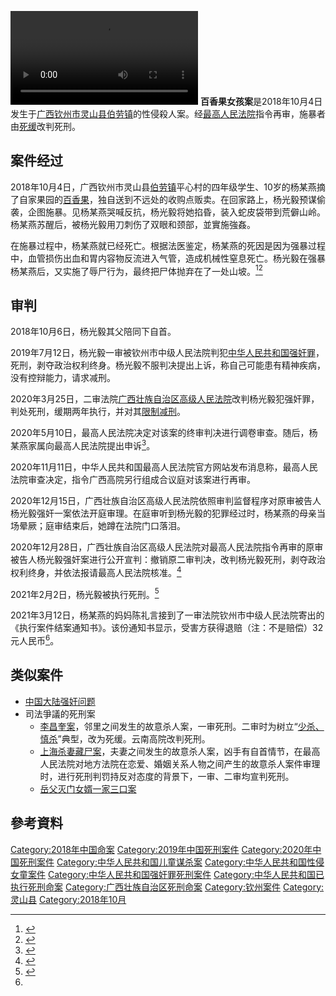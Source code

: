 [[File:2020年12月28日_凶手被判死刑_广西“百香果女童”母亲：女儿可以入土为安了.webm|2020年12月28日 凶手被判死刑 广西“百香果女童”母亲：女儿可以入土为安了]]
'''百香果女孩案'''是2018年10月4日发生于[[广西壮族自治区|广西]][[钦州市|钦州市]][[灵山县|灵山县]][[伯劳镇|伯劳镇]]的性侵殺人案。经[[中华人民共和国最高人民法院|最高人民法院]]指令再审，施暴者由[[死缓|死缓]]改判死刑。

== 案件经过 ==

2018年10月4日，广西钦州市灵山县[[伯劳镇|伯劳镇]]平心村的四年级学生、10岁的杨某燕摘了自家果园的[[百香果|百香果]]，独自送到不远处的收购点贩卖。在回家路上，杨光毅预谋偷袭，企图施暴。见杨某燕哭喊反抗，杨光毅将她掐昏，装入蛇皮袋带到荒僻山岭。杨某燕苏醒后，被杨光毅用刀刺伤了双眼和颈部，並實施強姦。

在施暴过程中，杨某燕就已经死亡。根据法医鉴定，杨某燕的死因是因为强暴过程中，血管损伤出血和胃内容物反流进入气管，造成机械性窒息死亡。杨光毅在强暴杨某燕后，又实施了辱尸行为，最终把尸体抛弃在了一处山坡。<ref>{{Cite web|title=最高法调卷审查“男子奸杀10岁女童改判死缓案” 律师：自首不是“免死金牌”|url=http://app.cctv.com/special/cportal/detail/arti/index.html?id=ArtiGSjiul2pwAaLIKRVXoTn200511&fromapp=cctvnews&version=807|accessdate=2020-12-27|author=|date=2020-05-11|format=|publisher=中央广电总台中国之声|language=|archive-date=2021-08-14|archive-url=https://web.archive.org/web/20210814113621/https://c.go-mpulse.net/api/config.json?key=7XL4G-6N3JX-QZ6JL-GESDR-2KLZL&d=m.news.cctv.com&t=5429803&v=1.632.0&if=&sl=1&si=606368ed-1af2-4370-9b12-63a9dec396ac-qxtuwk&bcn=%2F%2F173e250a.akstat.io%2F&plugins=AK,ConfigOverride,Continuity,PageParams,IFrameDelay,AutoXHR,SPA,Angular,Backbone,Ember,History,RT,CrossDomain,BW,PaintTiming,NavigationTiming,ResourceTiming,Memory,CACHE_RELOAD,Errors,TPAnalytics,UserTiming,Akamai,LOGN&acao=&ak.ai=531170|dead-url=no}}</ref><ref>{{Cite web|title=“百香果女孩遇害案”再审！受害人家属：希望判凶手死刑|url=https://news.sina.cn/2020-11-11/detail-iiznctke0914975.d.html?vt=4|accessdate=2020-12-27|author=|date=2020-11-11|format=|publisher=红星新闻|language=|archive-date=2021-08-14|archive-url=https://web.archive.org/web/20210814113621/https://news.sina.cn/2020-11-11/detail-iiznctke0914975.d.html?vt=4|dead-url=no}}</ref>

== 审判 ==
{{Wikisourcehas|广西壮族自治区高级人民法院（2020）桂刑再6号刑事判决书|中华人民共和国最高人民法院（2021）最高法刑核78493152号刑事裁定书}}
2018年10月6日，杨光毅其父陪同下自首。

2019年7月12日，杨光毅一审被钦州市中级人民法院判犯[[中华人民共和国强奸罪|中华人民共和国强奸罪]]，死刑，剥夺政治权利终身。杨光毅不服判决提出上诉，称自己可能患有精神疾病，没有控辩能力，请求减刑。

2020年3月25日，二审法院[[广西壮族自治区高级人民法院|广西壮族自治区高级人民法院]]改判杨光毅犯强奸罪，判处死刑，缓期两年执行，并对其[[限制减刑|限制减刑]]。

2020年5月10日，最高人民法院决定对该案的终审判决进行调卷审查。随后，杨某燕家属向最高人民法院提出申诉<ref name=cnr>{{cite news |title=“百香果女孩案”被害人家属获退赔32元 凶手无财产民事赔偿如何继续？ |url=http://china.cnr.cn/yaowen/20210314/t20210314_525435854.shtml |accessdate=2021-03-14 |work=央广网 |date=2021-03-14 |archive-date=2021-08-14 |archive-url=https://web.archive.org/web/20210814113625/http://china.cnr.cn/yaowen/20210314/t20210314_525435854.shtml |dead-url=no }}</ref>。

2020年11月11日，中华人民共和国最高人民法院官方网站发布消息称，最高人民法院审查决定，指令广西高院另行组成合议庭对该案进行再审。

2020年12月15日，广西壮族自治区高级人民法院依照审判监督程序对原审被告人杨光毅强奸一案依法开庭审理。在庭审听到杨光毅的犯罪经过时，杨某燕的母亲当场晕厥；庭审结束后，她蹲在法院门口落泪。

2020年12月28日，广西壮族自治区高级人民法院对最高人民法院指令再审的原审被告人杨光毅强奸案进行公开宣判：撤销原二审判决，改判杨光毅死刑，剥夺政治权利终身，并依法报请最高人民法院核准。<ref>{{Cite web|title=广西“百香果女童案”再审改判死刑，女童母亲情绪失控恸哭|url=https://www.thepaper.cn/newsDetail_forward_10562829|accessdate=2020-12-28|author=|date=2020-12-28|format=|publisher=澎湃新闻|language=|archive-date=2021-01-03|archive-url=https://web.archive.org/web/20210103053645/https://www.thepaper.cn/newsDetail_forward_10562829|dead-url=no}}</ref>

2021年2月2日，杨光毅被执行死刑。<ref>{{Cite web|title=“百香果女孩被害案”凶手杨光毅被执行死刑|url=http://m.news.cctv.com/2021/02/02/ARTId7TeAo25rpJs4Q6hdieE210202.shtml|accessdate=2021-02-02|author=|date=|last=|format=|work=m.news.cctv.com|publisher=|language=|archive-date=2021-08-14|archive-url=https://web.archive.org/web/20210814113621/http://m.news.cctv.com/2021/02/02/ARTId7TeAo25rpJs4Q6hdieE210202.shtml|dead-url=no}}</ref>

2021年3月12日，杨某燕的妈妈陈礼言接到了一审法院钦州市中级人民法院寄出的《执行案件结案通知书》。该份通知书显示，受害方获得退赔（注：不是赔偿）32元人民币<ref name=cnr/>。

== 类似案件 ==
*[[中国大陆强奸问题|中国大陆强奸问题]]
*司法爭議的死刑案
**[[李昌奎案|李昌奎案]]，邻里之间发生的故意杀人案，一审死刑。二审时为树立“[[少杀、慎杀|少杀、慎杀]]”典型，改为死缓。云南高院改判死刑。
**[[上海杀妻藏尸案|上海杀妻藏尸案]]，夫妻之间发生的故意杀人案，凶手有自首情节，在最高人民法院对地方法院在恋爱、婚姻关系人物之间产生的故意杀人案件审理时，进行死刑判罚持反对态度的背景下，一审、二审均宣判死刑。
**[[岳父灭门女婿一家三口案|岳父灭门女婿一家三口案]]

== 參考資料 ==
{{reflist|30em}}

[[Category:2018年中国命案|Category:2018年中国命案]]
[[Category:2019年中国死刑案件|Category:2019年中国死刑案件]]
[[Category:2020年中国死刑案件|Category:2020年中国死刑案件]]
[[Category:中华人民共和国儿童谋杀案|Category:中华人民共和国儿童谋杀案]]
[[Category:中华人民共和国性侵女童案件|Category:中华人民共和国性侵女童案件]]
[[Category:中华人民共和国强奸罪死刑案件|Category:中华人民共和国强奸罪死刑案件]]
[[Category:中华人民共和国已执行死刑命案|Category:中华人民共和国已执行死刑命案]]
[[Category:广西壮族自治区死刑命案|Category:广西壮族自治区死刑命案]]
[[Category:钦州案件|Category:钦州案件]]
[[Category:灵山县|Category:灵山县]]
[[Category:2018年10月|Category:2018年10月]]